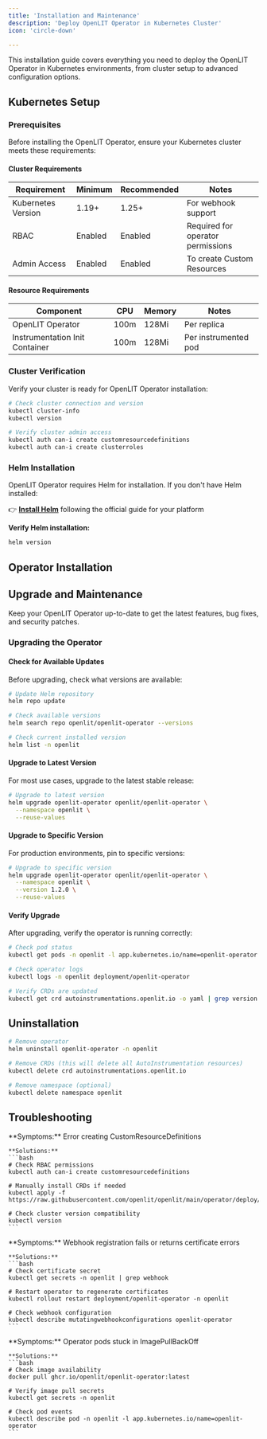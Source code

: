 ```yaml
---
title: 'Installation and Maintenance'
description: 'Deploy OpenLIT Operator in Kubernetes Cluster'
icon: 'circle-down'

---
```



This installation guide covers everything you need to deploy the OpenLIT Operator in Kubernetes environments, from cluster setup to advanced configuration options.

## Kubernetes Setup

### Prerequisites

Before installing the OpenLIT Operator, ensure your Kubernetes cluster meets these requirements:

#### Cluster Requirements

| Requirement | Minimum | Recommended | Notes |
|-------------|---------|-------------|-------|
| Kubernetes Version | 1.19+ | 1.25+ | For webhook support |
| RBAC | Enabled | Enabled | Required for operator permissions |
| Admin Access | Enabled | Enabled | To create Custom Resources |

#### Resource Requirements

| Component | CPU | Memory | Notes |
|-----------|-----|--------|-------|
| OpenLIT Operator | 100m | 128Mi | Per replica |
| Instrumentation Init Container | 100m | 128Mi | Per instrumented pod |

### Cluster Verification

Verify your cluster is ready for OpenLIT Operator installation:

  ```bash
  # Check cluster connection and version
  kubectl cluster-info
  kubectl version
  
  # Verify cluster admin access
  kubectl auth can-i create customresourcedefinitions
  kubectl auth can-i create clusterroles
  ```

### Helm Installation

OpenLIT Operator requires Helm for installation. If you don't have Helm installed:

👉 **[Install Helm](https://helm.sh/docs/intro/install/)** following the official guide for your platform

**Verify Helm installation:**
```bash
helm version
```

## Operator Installation

<HelmRepoSetup />

<OperatorInstall />

## Upgrade and Maintenance

Keep your OpenLIT Operator up-to-date to get the latest features, bug fixes, and security patches.

### Upgrading the Operator

#### Check for Available Updates

Before upgrading, check what versions are available:

```bash
# Update Helm repository
helm repo update

# Check available versions
helm search repo openlit/openlit-operator --versions

# Check current installed version
helm list -n openlit
```

#### Upgrade to Latest Version

For most use cases, upgrade to the latest stable release:

```bash
# Upgrade to latest version
helm upgrade openlit-operator openlit/openlit-operator \
  --namespace openlit \
  --reuse-values
```

#### Upgrade to Specific Version

For production environments, pin to specific versions:

```bash
# Upgrade to specific version
helm upgrade openlit-operator openlit/openlit-operator \
  --namespace openlit \
  --version 1.2.0 \
  --reuse-values
```

#### Verify Upgrade

After upgrading, verify the operator is running correctly:

```bash
# Check pod status
kubectl get pods -n openlit -l app.kubernetes.io/name=openlit-operator

# Check operator logs
kubectl logs -n openlit deployment/openlit-operator

# Verify CRDs are updated
kubectl get crd autoinstrumentations.openlit.io -o yaml | grep version
```

## Uninstallation

```bash
# Remove operator
helm uninstall openlit-operator -n openlit

# Remove CRDs (this will delete all AutoInstrumentation resources)
kubectl delete crd autoinstrumentations.openlit.io

# Remove namespace (optional)
kubectl delete namespace openlit
```

## Troubleshooting

<AccordionGroup>
  <Accordion title="CRD installation failures">
    **Symptoms:** Error creating CustomResourceDefinitions
    
    **Solutions:**
    ```bash
    # Check RBAC permissions
    kubectl auth can-i create customresourcedefinitions
    
    # Manually install CRDs if needed
    kubectl apply -f https://raw.githubusercontent.com/openlit/openlit/main/operator/deploy/openlit.io_autoinstrumentations.yaml
    
    # Check cluster version compatibility
    kubectl version
    ```
  </Accordion>
  
  <Accordion title="Webhook certificate errors">
    **Symptoms:** Webhook registration fails or returns certificate errors
    
    **Solutions:**
    ```bash
    # Check certificate secret
    kubectl get secrets -n openlit | grep webhook
    
    # Restart operator to regenerate certificates
    kubectl rollout restart deployment/openlit-operator -n openlit
    
    # Check webhook configuration
    kubectl describe mutatingwebhookconfigurations openlit-operator
    ```
  </Accordion>
  
  <Accordion title="Image pull failures">
    **Symptoms:** Operator pods stuck in ImagePullBackOff
    
    **Solutions:**
    ```bash
    # Check image availability
    docker pull ghcr.io/openlit/openlit-operator:latest
    
    # Verify image pull secrets
    kubectl get secrets -n openlit
    
    # Check pod events
    kubectl describe pod -n openlit -l app.kubernetes.io/name=openlit-operator
    ```
  </Accordion>
</AccordionGroup>
